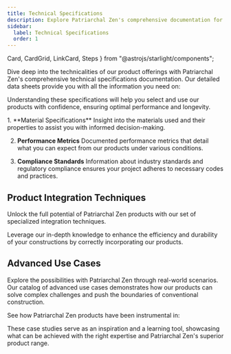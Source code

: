 ```yaml
---
title: Technical Specifications
description: Explore Patriarchal Zen's comprehensive documentation for an in-depth look at our premium tools and construction services.
sidebar:
  label: Technical Specifications
  order: 1
---
```

  Card,
  CardGrid,
  LinkCard,
  Steps
} from "@astrojs/starlight/components";

Dive deep into the technicalities of our product offerings with Patriarchal Zen's comprehensive technical specifications documentation. Our detailed data sheets provide you with all the information you need on:

<CardGrid>
  <Card title="Material properties and grades" icon="star"></Card>
  <Card title="Mechanical strengths and tolerances" icon="star"></Card>
  <Card title="Environmental resilience and sustainability ratings" icon="star"></Card>
  <Card title="Compatibility and interoperability" icon="star"></Card>
</CardGrid>

Understanding these specifications will help you select and use our products with confidence, ensuring optimal performance and longevity.

<Steps>
1. **Material Specifications**
Insight into the materials used and their properties to assist you with informed decision-making.

2. **Performance Metrics**
Documented performance metrics that detail what you can expect from our products under various conditions.

3. **Compliance Standards**
Information about industry standards and regulatory compliance ensures your project adheres to necessary codes and practices.
</Steps>

## Product Integration Techniques

Unlock the full potential of Patriarchal Zen products with our set of specialized integration techniques.

Leverage our in-depth knowledge to enhance the efficiency and durability of your constructions by correctly incorporating our products.

## Advanced Use Cases

Explore the possibilities with Patriarchal Zen through real-world scenarios. Our catalog of advanced use cases demonstrates how our products can solve complex challenges and push the boundaries of conventional construction.

See how Patriarchal Zen products have been instrumental in:

<CardGrid>
  <LinkCard title="Major infrastructure projects" href="/guides/getting-started" />
  <LinkCard title="Innovative architectural accomplishments" href="/guides/getting-started" />
  <LinkCard title="High-stress industrial applications" href="/guides/getting-started" />
</CardGrid>

These case studies serve as an inspiration and a learning tool, showcasing what can be achieved with the right expertise and Patriarchal Zen's superior product range.
